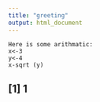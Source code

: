 ```yaml
---
title: "greeting"
output: html_document
---
```


```
Here is some arithmatic:
x<-3
y<-4
x-sqrt (y)
```
## [1] 1

